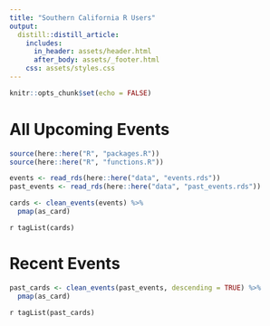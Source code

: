 ```yaml
---
title: "Southern California R Users"
output:
  distill::distill_article:
    includes:
      in_header: assets/header.html
      after_body: assets/_footer.html
    css: assets/styles.css
---
```


```r
knitr::opts_chunk$set(echo = FALSE)
```

<div class="headers">
<h1>All Upcoming Events</h1>
</div>

```r
source(here::here("R", "packages.R"))
source(here::here("R", "functions.R"))

events <- read_rds(here::here("data", "events.rds"))
past_events <- read_rds(here::here("data", "past_events.rds"))
```

```r
cards <- clean_events(events) %>% 
  pmap(as_card)
```

`r tagList(cards)`

<div class="headers">
<h1>Recent Events</h1>
</div>

```r
past_cards <- clean_events(past_events, descending = TRUE) %>% 
  pmap(as_card)
```

`r tagList(past_cards)`
